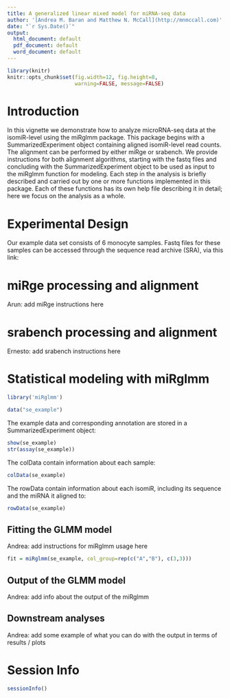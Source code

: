 ```yaml
---
title: A generalized linear mixed model for miRNA-seq data
author: '[Andrea M. Baran and Matthew N. McCall](http://mnmccall.com)'
date: "`r Sys.Date()`"
output:
  html_document: default
  pdf_document: default
  word_document: default
---
```



```r
library(knitr)
knitr::opts_chunk$set(fig.width=12, fig.height=8,
                      warning=FALSE, message=FALSE)
```

# Introduction

In this vignette we demonstrate how to analyze microRNA-seq data at the isomiR-level using the miRglmm package. This package begins with a SummarizedExperiment object containing aligned isomiR-level read counts. The alignment can be performed by either miRge or srabench. We provide instructions for both alignment algorithms, starting with the fastq files and concluding with the SummarizedExperiment object to be used as input to the miRglmm function for modeling. Each step in the analysis is briefly described and carried out by one or more functions implemented in this package. Each of these functions has its own help file describing it in detail; here we focus on the analysis as a whole. 

# Experimental Design
Our example data set consists of 6 monocyte samples. Fastq files for these samples can be accessed through the sequence read archive (SRA), via this link:


# miRge processing and alignment
Arun: add miRge instructions here

# srabench processing and alignment
Ernesto: add srabench instructions here

# Statistical modeling with miRglmm

```r
library('miRglmm')
```

```r
data("se_example")
```

The example data and corresponding annotation are stored in a SummarizedExperiment object:

```r
show(se_example)
str(assay(se_example))
```

The colData contain information about each sample:
```r
colData(se_example)
```

The rowData contain information about each isomiR, including its sequence and the miRNA it aligned to:
```r
rowData(se_example)
```

## Fitting the GLMM model
Andrea: add instructions for miRglmm usage here

```r
fit = miRglmm(se_example, col_group=rep(c("A","B"), c(3,3)))
```

## Output of the GLMM model
Andrea: add info about the output of the miRglmm

## Downstream analyses 
Andrea: add some example of what you can do with the output in terms of results / plots

# Session Info
```r
sessionInfo()
```
